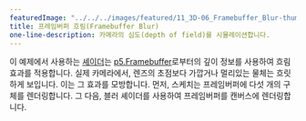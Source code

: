 ---
featuredImage: "../../../images/featured/11_3D-06_Framebuffer_Blur-thumbnail.png"
title: 프레임버퍼 흐림(Framebuffer Blur)
one-line-description: 카메라의 심도(depth of field)를 시뮬레이션합니다.
---

이 예제에서 사용하는
<a href="https://www.khronos.org/opengl/wiki/Shader" target="_blank">셰이더</a>는 
<a href="https://p5js.org/reference/#/p5.Framebuffer" target="_blank">p5.Framebuffer</a>로부터의 깊이 정보를 사용하여 흐림 효과를 적용합니다.
실제 카메라에서, 렌즈의 초점보다 가깝거나 멀리있는 물체는 흐릿하게 보입니다. 이는 그 효과를 모방합니다.
먼저, 스케치는 프레임버퍼에 다섯 개의 구체를 렌더링합니다. 
그 다음, 블러 셰이더를 사용하여 프레임버퍼를 캔버스에 렌더링합니다.